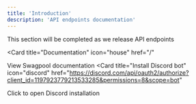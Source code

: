 ```yaml
---
title: 'Introduction'
description: 'API endpoints documentation'
---
```


<Note>
  This section will be completed as we release API endpoints
</Note>

<Card
  title="Documentation"
  icon="house"
  href="/"
>
  View Swagpool documentation
</Card>
<Card
  title="Install Discord bot"
  icon="discord"
  href="https://discord.com/api/oauth2/authorize?client_id=1197923779213533285&permissions=8&scope=bot"
>
  Click to open Discord installation
</Card>
